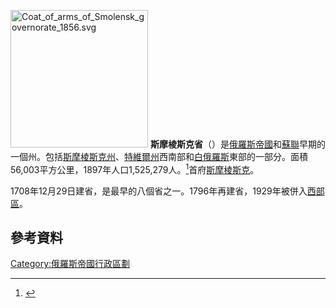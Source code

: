 [[File:Coat_of_arms_of_Smolensk_governorate_1856.svg|220px]]
'''斯摩棱斯克省'''（{{lang|ru|Смоленская губерния}}）是[[俄羅斯帝國|俄羅斯帝國]]和[[蘇聯|蘇聯]]早期的一個州。包括[[斯摩棱斯克州|斯摩棱斯克州]]、[[特維爾州|特維爾州]]西南部和[[白俄羅斯|白俄羅斯]]東部的一部分。面積56,003平方公里，1897年人口1,525,279人。<ref>{{Cite web |url=http://demoscope.ru/weekly/ssp/rus_lan_97.php?reg=70 |title=Первая всеобщая перепись населения Российской Империи 1897 г. |access-date=2008-08-06 |archive-date=2019-08-20 |archive-url=https://web.archive.org/web/20190820195536/http://www.demoscope.ru/weekly/ssp/rus_lan_97.php?reg=70 |dead-url=no }}</ref>首府[[斯摩棱斯克|斯摩棱斯克]]。

1708年12月29日建省，是最早的八個省之一。1796年再建省，1929年被併入[[西部區_(俄羅斯蘇維埃社會主義共和國)|西部區]]。
==參考資料==
<div class="references-small">
<references />
</div>
{{ImpRussia}}
{{DEFAULTSORT:Smolensk}}
[[Category:俄羅斯帝國行政區劃|Category:俄羅斯帝國行政區劃]]